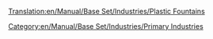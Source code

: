 [[Translation:en/Manual/Base Set/Industries/Plastic Fountains]]
{{en/Manual/Base Set/Industries/Industries|Image=[[File:en/Manual/Base Set/Industries/PlasticFountains.png]]
|name=Plastic Fountains
|climates=[[en/Manual/Climates]]
|accepts=Nothing
|produces=[[en/Manual/Base Set/Cargos/Plastic]]
|notes=Not present in other [[en/Manual/Climates]].
}}
[[Category:en/Manual/Base Set/Industries/Primary Industries]]